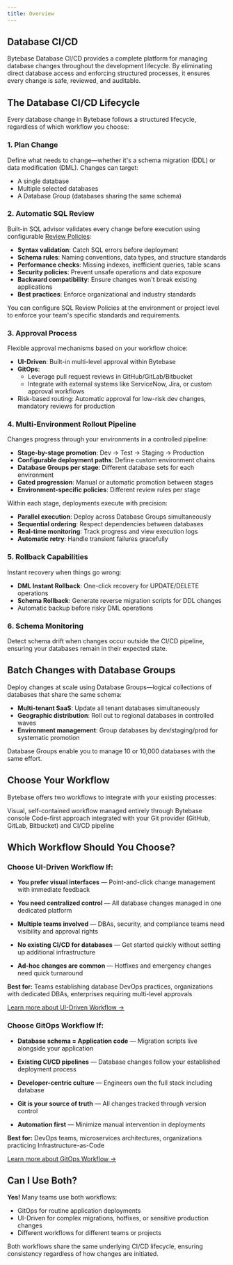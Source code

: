 ```yaml
---
title: Overview
---
```


<Card
  title="Tutorial: First Schema Change in 5 Minutes"
  icon="graduation-cap"
  href="/tutorials/first-schema-change"
  horizontal
/>

## Database CI/CD

Bytebase Database CI/CD provides a complete platform for managing database changes throughout the development lifecycle. By eliminating direct database access and enforcing structured processes, it ensures every change is safe, reviewed, and auditable.

## The Database CI/CD Lifecycle

Every database change in Bytebase follows a structured lifecycle, regardless of which workflow you choose:

### 1. **Plan Change**

Define what needs to change—whether it's a schema migration (DDL) or data modification (DML). Changes can target:

- A single database
- Multiple selected databases
- A Database Group (databases sharing the same schema)

### 2. **Automatic SQL Review**

Built-in SQL advisor validates every change before execution using configurable [Review Policies](/sql-review/review-policy):

- **Syntax validation**: Catch SQL errors before deployment
- **Schema rules**: Naming conventions, data types, and structure standards
- **Performance checks**: Missing indexes, inefficient queries, table scans
- **Security policies**: Prevent unsafe operations and data exposure
- **Backward compatibility**: Ensure changes won't break existing applications
- **Best practices**: Enforce organizational and industry standards

You can configure SQL Review Policies at the environment or project level to enforce your team's specific standards and requirements.

### 3. **Approval Process**

Flexible approval mechanisms based on your workflow choice:

- **UI-Driven**: Built-in multi-level approval within Bytebase
- **GitOps**:
  - Leverage pull request reviews in GitHub/GitLab/Bitbucket
  - Integrate with external systems like ServiceNow, Jira, or custom approval workflows
- Risk-based routing: Automatic approval for low-risk dev changes, mandatory reviews for production

### 4. **Multi-Environment Rollout Pipeline**

Changes progress through your environments in a controlled pipeline:

- **Stage-by-stage promotion**: Dev → Test → Staging → Production
- **Configurable deployment paths**: Define custom environment chains
- **Database Groups per stage**: Different database sets for each environment
- **Gated progression**: Manual or automatic promotion between stages
- **Environment-specific policies**: Different review rules per stage

Within each stage, deployments execute with precision:

- **Parallel execution**: Deploy across Database Groups simultaneously
- **Sequential ordering**: Respect dependencies between databases
- **Real-time monitoring**: Track progress and view execution logs
- **Automatic retry**: Handle transient failures gracefully

### 5. **Rollback Capabilities**

Instant recovery when things go wrong:

- **DML Instant Rollback**: One-click recovery for UPDATE/DELETE operations
- **Schema Rollback**: Generate reverse migration scripts for DDL changes
- Automatic backup before risky DML operations

### 6. **Schema Monitoring**

Detect schema drift when changes occur outside the CI/CD pipeline, ensuring your databases remain in their expected state.

## Batch Changes with Database Groups

Deploy changes at scale using Database Groups—logical collections of databases that share the same schema:

- **Multi-tenant SaaS**: Update all tenant databases simultaneously
- **Geographic distribution**: Roll out to regional databases in controlled waves
- **Environment management**: Group databases by dev/staging/prod for systematic promotion

Database Groups enable you to manage 10 or 10,000 databases with the same effort.

## Choose Your Workflow

Bytebase offers two workflows to integrate with your existing processes:

<CardGroup cols={2}>
  <Card title="UI-Driven Workflow" icon="mouse-pointer">
    Visual, self-contained workflow managed entirely through Bytebase console
  </Card>
  <Card title="GitOps Workflow" icon="git-branch">
    Code-first approach integrated with your Git provider (GitHub, GitLab, Bitbucket) and CI/CD
    pipeline
  </Card>
</CardGroup>

## Which Workflow Should You Choose?

### Choose UI-Driven Workflow If:

- **You prefer visual interfaces** — Point-and-click change management with immediate feedback

- **You need centralized control** — All database changes managed in one dedicated platform

- **Multiple teams involved** — DBAs, security, and compliance teams need visibility and approval rights

- **No existing CI/CD for databases** — Get started quickly without setting up additional infrastructure

- **Ad-hoc changes are common** — Hotfixes and emergency changes need quick turnaround

**Best for:** Teams establishing database DevOps practices, organizations with dedicated DBAs, enterprises requiring multi-level approvals

[Learn more about UI-Driven Workflow →](/change-database/plan)

### Choose GitOps Workflow If:

- **Database schema = Application code** — Migration scripts live alongside your application

- **Existing CI/CD pipelines** — Database changes follow your established deployment process

- **Developer-centric culture** — Engineers own the full stack including database

- **Git is your source of truth** — All changes tracked through version control

- **Automation first** — Minimize manual intervention in deployments

**Best for:** DevOps teams, microservices architectures, organizations practicing Infrastructure-as-Code

[Learn more about GitOps Workflow →](/gitops/overview)

## Can I Use Both?

**Yes!** Many teams use both workflows:

- GitOps for routine application deployments
- UI-Driven for complex migrations, hotfixes, or sensitive production changes
- Different workflows for different teams or projects

Both workflows share the same underlying CI/CD lifecycle, ensuring consistency regardless of how changes are initiated.
